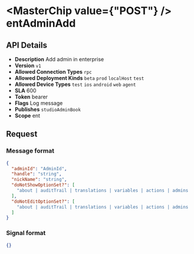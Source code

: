 
# <MasterChip value={"POST"} /> entAdminAdd

## API Details

- **Description** Add admin in enterprise
- **Version** `v1`
- **Allowed Connection Types** `rpc` 
- **Allowed Deployment Kinds** `beta` `prod` `localHost` `test` 
- **Allowed Device Types** `test` `ios` `android` `web` `agent` 
- **SLA** 600
- **Token** bearer
- **Flags** Log message
- **Publishes** `studioAdminBook` 
- **Scope** ent


## Request

### Message format

```json
{
  "adminId": "AdminId",
  "handle": "string",
  "nickName": "string",
  "doNotShowOptionSet?": [
    "about | auditTrail | translations | variables | actions | admins | automations | dashboard | dashboardActiveUsage | dashboardIssues | dashboardValidations | dashboardVersionTree | deeplinks | deploy | deployManage | deployPayment | deployPlugins | deployVariables | deployWidget | driveSheets | followers | formEditContentLayout | formEditDetails | formEditFormLayouts | formEditFormulas | formEditPermissions | formEditPrompts | formEditVisibility | formPreview | forms | groups | plugins | prompts | reports | roles | spreadsheets | terminal | users"
  ],
  "doNotEditOptionSet?": [
    "about | auditTrail | translations | variables | actions | admins | automations | dashboard | dashboardActiveUsage | dashboardIssues | dashboardValidations | dashboardVersionTree | deeplinks | deploy | deployManage | deployPayment | deployPlugins | deployVariables | deployWidget | driveSheets | followers | formEditContentLayout | formEditDetails | formEditFormLayouts | formEditFormulas | formEditPermissions | formEditPrompts | formEditVisibility | formPreview | forms | groups | plugins | prompts | reports | roles | spreadsheets | terminal | users"
  ]
}
```

### Signal format

```json
{}
```

